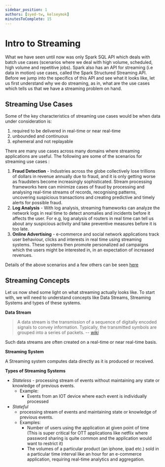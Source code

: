 ```yaml
---
sidebar_position: 1
authors: [syed-tw, kelseymok]
minutesToComplete: 15
---
```


# Intro to Streaming

What we have seen until now was only Spark SQL API which deals with batch use cases (scenarios where we deal with high volume, scheduled, high volume and repetitive jobs). Spark also has an API for streaming (i.e data in motion) use cases, called the Spark Structured Streaming API. Before we jump into the specifics of this API and see what it looks like, let us first understand why we do streaming, as in, what are the use cases which tells us that we have a streaming problem on hand.

## Streaming Use Cases

Some of the key characteristics of streaming use cases would be when data under consideration is:

1.  required to be delivered in real-time or near real-time
2.  unbounded and continuous
3.  ephemeral and not replayable

There are many use cases across many domains where streaming applications are useful. The following are some of the scenarios for streaming use cases :

1. **Fraud Detection** - Industries across the globe collectively lose trillions of dollars in revenue annually due to fraud, and it is only getting worse as fraudsters become increasingly sophisticated. Stream processing frameworks here can minimize cases of fraud by processing and analysing real-time streams of records, recognising patterns, uncovering suspicious transactions and creating predictive and timely alerts for possible fraud.
2. **Log Analysis** - With log analysis, streaming frameworks can analyze the network logs in real time to detect anomalies and incidents before it affects the user. For e.g, log analysis of routers in real time can tell us about any suspicious activity and take preventive measures before it is too late.
3. **Online Advertising** - e-commerce and social network applications track user behaviour, clicks and interests in real time using streaming systems. These systems then promote personalized ad campaigns which the users might be interested in, in an expectation of increased revenues.

Details of the above scenarios and a few others can be seen [here](https://datastorageasean.com/blogs/5-use-cases-stream-processing-demonstrate-its-business-value-0)

## Streaming Concepts

Let us now shed some light on what streaming actually looks like. To start with, we will need to understand concepts like Data Streams, Streaming Systems and types of these systems.

**Data Stream**

> A data stream is the transmission of a sequence of digitally encoded signals to convey information. Typically, the transmitted symbols are grouped into a series of packets.
> -- <cite>[wiki](https://en.wikipedia.org/wiki/Data_stream)</cite>

Such data streams are often created on a real-time or near real-time basis.

**Streaming System**

A Streaming system computes data directly as it is produced or received.

**Types of Streaming Systems**

* *Stateless* - processing stream of events without maintaining any state or knowledge of previous events. 
  * Example:
    - Events from an IOT device where each event is individually processed 
* *Stateful*
  * processing stream of events and maintaining state or knowledge of previous events. 
  * Examples:
    - Number of users using the application at given point of time (This is super critical for OTT applications like netflix where password sharing is quite common and the application would want to restrict it)
    - The volumes of a particular product (an iphone, ipad etc.) sold in a particular time interval like an hour for an e-commerce application, requiring real-time analytics and aggregation.
